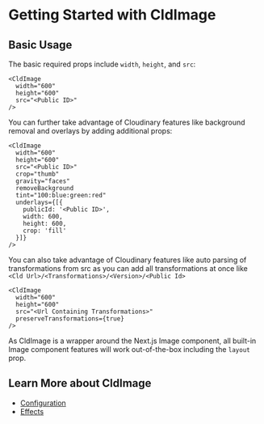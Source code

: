 

<Head>
  <title>CldImage - Next Cloudinary</title>
  <meta name="og:title" content="Getting Started with CldImage - Next Cloudinary" />
  <meta name="og:url" content={`https://next-cloudinary.spacejelly.dev/components/cldimage/basic-usage`} />
</Head>

<OgImage
  title="CldImage"
  twitterTitle="Getting Started with CldImage"
/>

# Getting Started with CldImage

## Basic Usage

The basic required props include `width`, `height`, and `src`:

```
<CldImage
  width="600"
  height="600"
  src="<Public ID>"
/>
```

You can further take advantage of Cloudinary features like background removal and overlays by adding additional props:

```
<CldImage
  width="600"
  height="600"
  src="<Public ID>"
  crop="thumb"
  gravity="faces"
  removeBackground
  tint="100:blue:green:red"
  underlays={[{
    publicId: '<Public ID>',
    width: 600,
    height: 600,
    crop: 'fill'
  }]}
/>
```

You can also take advantage of Cloudinary features like auto parsing of transformations from src as you can add all transformations at once like `<Cld Url>/<Transformations>/<Version>/<Public Id>`

```
<CldImage
  width="600"
  height="600"
  src="<Url Containing Transformations>" 
  preserveTransformations={true}
/>
```

As CldImage is a wrapper around the Next.js Image component, all built-in Image component features will work out-of-the-box including the `layout` prop.

## Learn More about CldImage
* [Configuration](/components/cldimage/configuration)
* [Effects](/components/cldimage/effects)
